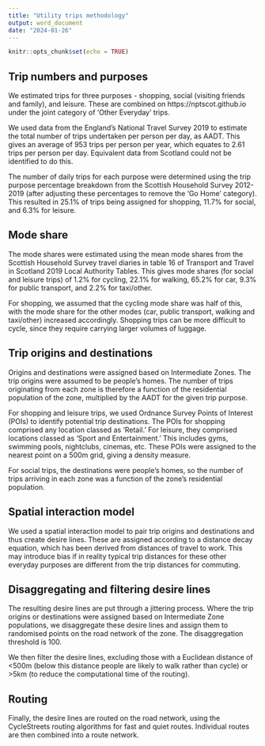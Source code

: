 ```yaml
---
title: "Utility trips methodology"
output: word_document
date: "2024-01-26"
---
```


```r
knitr::opts_chunk$set(echo = TRUE)
```

## Trip numbers and purposes

We estimated trips for three purposes - shopping, social (visiting friends and family), and leisure.
These are combined on https://nptscot.github.io under the joint category of 'Other Everyday' trips.

We used data from the England's National Travel Survey 2019 to estimate the total number of trips undertaken per person per day, as AADT. 
This gives an average of 953 trips per person per year, which equates to 2.61 trips per person per day. 
Equivalent data from Scotland could not be identified to do this.
<!-- talk about scotland england comparisons -->

The number of daily trips for each purpose were determined using the trip purpose percentage breakdown from the Scottish Household Survey 2012-2019 (after adjusting these percentages to remove the 'Go Home' category).
This resulted in 25.1% of trips being assigned for shopping, 11.7% for social, and 6.3% for leisure.

## Mode share

The mode shares were estimated using the mean mode shares from the Scottish Household Survey travel diaries in table 16 of Transport and Travel in Scotland 2019 Local Authority Tables.
This gives mode shares (for social and leisure trips) of 1.2% for cycling, 22.1% for walking, 65.2% for car, 9.3% for public transport, and 2.2% for taxi/other.

For shopping, we assumed that the cycling mode share was half of this, with the mode share for the other modes (car, public transport, walking and taxi/other) increased accordingly. 
<!-- This corresponds to data from xxxx that shows lower cycle mode share for shopping trips. -->
Shopping trips can be more difficult to cycle, since they require carrying larger volumes of luggage.

## Trip origins and destinations

Origins and destinations were assigned based on Intermediate Zones.
The trip origins were assumed to be people's homes.
The number of trips originating from each zone is therefore a function of the residential population of the zone, multiplied by the AADT for the given trip purpose.

For shopping and leisure trips, we used Ordnance Survey Points of Interest (POIs) to identify potential trip destinations. 
The POIs for shopping comprised any location classed as 'Retail.' 
For leisure, they comprised locations classed as 'Sport and Entertainment.' 
This includes gyms, swimming pools, nightclubs, cinemas, etc. 
These POIs were assigned to the nearest point on a 500m grid, giving a density measure.

For social trips, the destinations were people's homes, so the number of trips arriving in each zone was a function of the zone's residential population. 

## Spatial interaction model

We used a spatial interaction model to pair trip origins and destinations and thus create desire lines.
These are assigned according to a distance decay equation, which has been derived from distances of travel to work.
This may introduce bias if in reality typical trip distances for these other everyday purposes are different from the trip distances for commuting.

## Disaggregating and filtering desire lines

The resulting desire lines are put through a jittering process.
Where the trip origins or destinations were assigned based on Intermediate Zone populations, we disaggregate these desire lines and assign them to randomised points on the road network of the zone. 
The disaggregation threshold is 100.

We then filter the desire lines, excluding those with a Euclidean distance of <500m (below this distance people are likely to walk rather than cycle) or >5km (to reduce the computational time of the routing).

## Routing

Finally, the desire lines are routed on the road network, using the CycleStreets routing algorithms for fast and quiet routes.
Individual routes are then combined into a route network.



